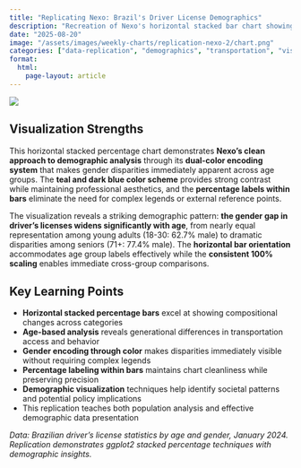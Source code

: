 ```yaml
---
title: "Replicating Nexo: Brazil's Driver License Demographics"
description: "Recreation of Nexo's horizontal stacked bar chart showing driver's license distribution by age and gender in Brazil using ggplot2"
date: "2025-08-20"
image: "/assets/images/weekly-charts/replication-nexo-2/chart.png"
categories: ["data-replication", "demographics", "transportation", "visualization-tutorial"]
format:
  html:
    page-layout: article
---
```


![](/assets/images/weekly-charts/replication-nexo-2/chart.png){fig-align="center"}

## Visualization Strengths

This horizontal stacked percentage chart demonstrates **Nexo's clean approach to demographic analysis** through its **dual-color encoding system** that makes gender disparities immediately apparent across age groups. The **teal and dark blue color scheme** provides strong contrast while maintaining professional aesthetics, and the **percentage labels within bars** eliminate the need for complex legends or external reference points.

The visualization reveals a striking demographic pattern: **the gender gap in driver's licenses widens significantly with age**, from nearly equal representation among young adults (18-30: 62.7% male) to dramatic disparities among seniors (71+: 77.4% male). The **horizontal bar orientation** accommodates age group labels effectively while the **consistent 100% scaling** enables immediate cross-group comparisons.

## Key Learning Points

- **Horizontal stacked percentage bars** excel at showing compositional changes across categories
- **Age-based analysis** reveals generational differences in transportation access and behavior
- **Gender encoding through color** makes disparities immediately visible without requiring complex legends
- **Percentage labeling within bars** maintains chart cleanliness while preserving precision
- **Demographic visualization** techniques help identify societal patterns and potential policy implications
- This replication teaches both population analysis and effective demographic data presentation

*Data: Brazilian driver's license statistics by age and gender, January 2024. Replication demonstrates ggplot2 stacked percentage techniques with demographic insights.*